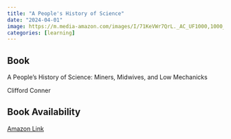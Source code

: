 ```yaml
---
title: "A People's History of Science"
date: "2024-04-01"
image: https://m.media-amazon.com/images/I/71KeVWr7QrL._AC_UF1000,1000_QL80_.jpgbash 
categories: [learning]
---
```


::: {.callout-tip icon="false"}
## Book

A People's History of Science: Miners, Midwives, and Low Mechanicks

Clifford Conner

## Book Availability

[Amazon Link](https://www.amazon.com/Peoples-History-Science-Clifford-Conner/dp/1560257482)
:::

